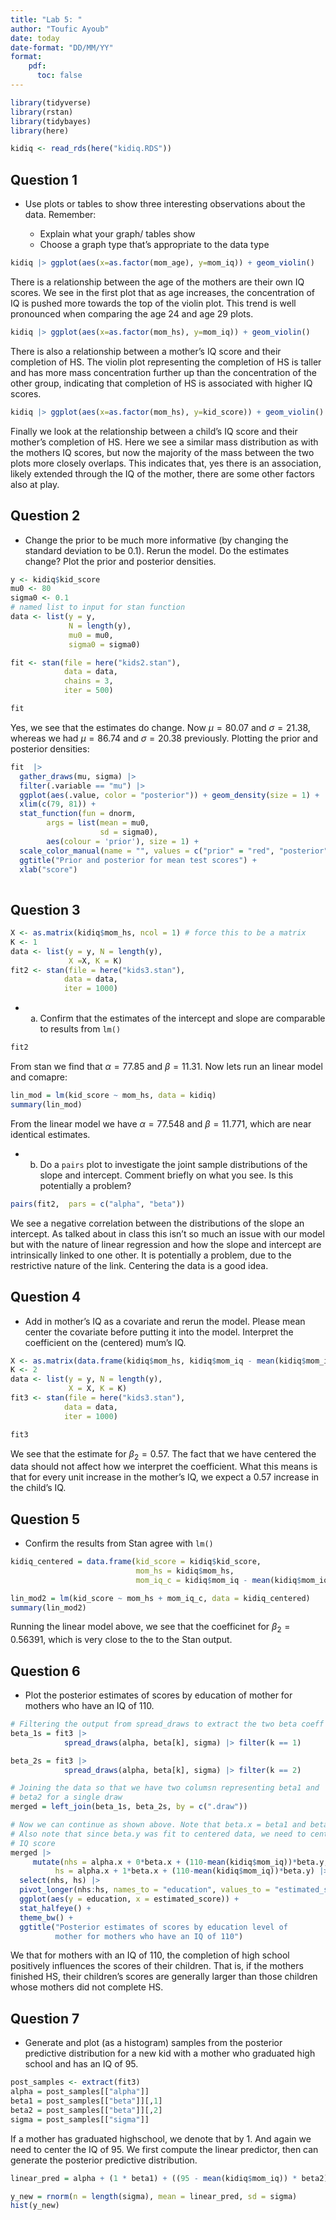 ```yaml
---
title: "Lab 5: "
author: "Toufic Ayoub"
date: today
date-format: "DD/MM/YY"
format: 
    pdf:
      toc: false
---
```




```r
library(tidyverse)
library(rstan)
library(tidybayes)
library(here)
```


```r
kidiq <- read_rds(here("kidiq.RDS"))
```


## Question 1

- Use plots or tables to show three interesting observations about the data. Remember:

  - Explain what your graph/ tables show
  - Choose a graph type that's appropriate to the data type

```r
kidiq |> ggplot(aes(x=as.factor(mom_age), y=mom_iq)) + geom_violin()
```

There is a relationship between the age of the mothers are their own IQ scores. We see in the first plot that as age increases, the concentration of IQ is pushed more towards the top of the violin plot. This trend is well pronounced when comparing the age 24 and age 29 plots. 

```r
kidiq |> ggplot(aes(x=as.factor(mom_hs), y=mom_iq)) + geom_violin()
```

There is also a relationship between a mother's IQ score and their completion of HS. The violin plot representing the completion of HS is taller and has more mass concentration further up than the concentration of the other group, indicating that completion of HS is associated with higher IQ scores. 

```r
kidiq |> ggplot(aes(x=as.factor(mom_hs), y=kid_score)) + geom_violin()
```

Finally we look at the relationship between a child's IQ score and their mother's completion of HS. Here we see a similar mass distribution as with the mothers IQ scores, but now the majority of the mass between the two plots more closely overlaps. This indicates that, yes there is an association, likely extended through the IQ of the mother, there are some other factors also at play. 



## Question 2

- Change the prior to be much more informative (by changing the standard deviation to be 0.1). Rerun the model. Do the estimates change? Plot the prior and posterior densities. 

```r
y <- kidiq$kid_score
mu0 <- 80
sigma0 <- 0.1
# named list to input for stan function
data <- list(y = y, 
             N = length(y), 
             mu0 = mu0,
             sigma0 = sigma0)

fit <- stan(file = here("kids2.stan"),
            data = data,
            chains = 3,
            iter = 500)
```

```r
fit
```

Yes, we see that the estimates do change. Now $\mu = 80.07$ and $\sigma = 21.38$, whereas we had $\mu = 86.74$ and $\sigma = 20.38$ previously. Plotting the prior and posterior densities:

```r
fit  |> 
  gather_draws(mu, sigma) |>
  filter(.variable == "mu") |> 
  ggplot(aes(.value, color = "posterior")) + geom_density(size = 1) + 
  xlim(c(79, 81)) + 
  stat_function(fun = dnorm, 
        args = list(mean = mu0, 
                    sd = sigma0), 
        aes(colour = 'prior'), size = 1) +
  scale_color_manual(name = "", values = c("prior" = "red", "posterior" = "black")) + 
  ggtitle("Prior and posterior for mean test scores") + 
  xlab("score")
  
```


## Question 3

```r
X <- as.matrix(kidiq$mom_hs, ncol = 1) # force this to be a matrix
K <- 1
data <- list(y = y, N = length(y), 
             X =X, K = K)
fit2 <- stan(file = here("kids3.stan"),
            data = data, 
            iter = 1000)
```


- a) Confirm that the estimates of the intercept and slope are comparable to results from `lm()` 

```r
fit2
```

From stan we find that $\alpha = 77.85$ and $\beta = 11.31$. Now lets run an linear model and comapre:

```r
lin_mod = lm(kid_score ~ mom_hs, data = kidiq)
summary(lin_mod)
```

From the linear model we have $\alpha = 77.548$ and $\beta = 11.771$, which are near identical estimates.


- b) Do a `pairs` plot to investigate the joint sample distributions of the slope and intercept. Comment briefly on what you see. Is this potentially a problem?

```r
pairs(fit2,  pars = c("alpha", "beta"))
```

We see a negative correlation between the distributions of the slope an intercept. As talked about in class this isn't so much an issue with our model but with the nature of linear regression and how the slope and intercept are intrinsically linked to one other. It is potentially a problem, due to the restrictive nature of the link. Centering the data is a good idea. 



## Question 4

- Add in mother's IQ as a covariate and rerun the model. Please  mean center the covariate before putting it into the model. Interpret the coefficient on the (centered) mum's IQ. 

```r
X <- as.matrix(data.frame(kidiq$mom_hs, kidiq$mom_iq - mean(kidiq$mom_iq)), ncol = 2)
K <- 2
data <- list(y = y, N = length(y), 
             X = X, K = K)
fit3 <- stan(file = here("kids3.stan"),
            data = data, 
            iter = 1000)
```

```r
fit3
```

We see that the estimate for $\beta_2 = 0.57$. The fact that we have centered the data should not affect how we interpret the coefficient. What this means is that for every unit increase in the mother's IQ, we expect a 0.57 increase in the child's IQ.


## Question 5 

- Confirm the results from Stan agree with `lm()`


```r
kidiq_centered = data.frame(kid_score = kidiq$kid_score, 
                            mom_hs = kidiq$mom_hs, 
                            mom_iq_c = kidiq$mom_iq - mean(kidiq$mom_iq))

lin_mod2 = lm(kid_score ~ mom_hs + mom_iq_c, data = kidiq_centered)
summary(lin_mod2)
```

Running the linear model above, we see that the coefficinet for $\beta_2 = 0.56391$, which is very close to the to the Stan output. 


## Question 6

- Plot the posterior estimates of scores by education of mother for mothers who have an IQ of 110. 


```r
# Filtering the output from spread_draws to extract the two beta coeff
beta_1s = fit3 |>
            spread_draws(alpha, beta[k], sigma) |> filter(k == 1)

beta_2s = fit3 |>
            spread_draws(alpha, beta[k], sigma) |> filter(k == 2)

# Joining the data so that we have two columsn representing beta1 and 
# beta2 for a single draw
merged = left_join(beta_1s, beta_2s, by = c(".draw"))

# Now we can continue as shown above. Note that beta.x = beta1 and beta.y = beta2.
# Also note that since beta.y was fit to centered data, we need to center the 110 
# IQ score 
merged |>
     mutate(nhs = alpha.x + 0*beta.x + (110-mean(kidiq$mom_iq))*beta.y, 
          hs = alpha.x + 1*beta.x + (110-mean(kidiq$mom_iq))*beta.y) |> 
  select(nhs, hs) |> 
  pivot_longer(nhs:hs, names_to = "education", values_to = "estimated_score") |> 
  ggplot(aes(y = education, x = estimated_score)) +
  stat_halfeye() + 
  theme_bw() + 
  ggtitle("Posterior estimates of scores by education level of
          mother for mothers who have an IQ of 110")

```

We that for mothers with an IQ of 110, the completion of high school positively influences the scores of their children. That is, if the mothers finished HS, their children's scores are generally larger than those children whose mothers did not complete HS. 

## Question 7

- Generate and plot (as a histogram) samples from the posterior predictive distribution for a new kid with a mother who graduated high school and has an IQ of 95. 


```r
post_samples <- extract(fit3)
alpha = post_samples[["alpha"]]
beta1 = post_samples[["beta"]][,1]
beta2 = post_samples[["beta"]][,2]
sigma = post_samples[["sigma"]]
```

If a mother has graduated highschool, we denote that by 1. And again we need to center the IQ of 95. We first compute the linear predictor, then can generate the posterior predictive distribution.

```r
linear_pred = alpha + (1 * beta1) + ((95 - mean(kidiq$mom_iq)) * beta2)

y_new = rnorm(n = length(sigma), mean = linear_pred, sd = sigma)
hist(y_new)
```

